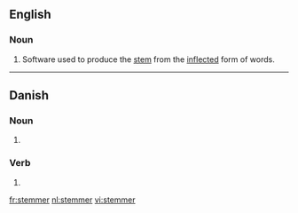 ==English==
{{wikipedia|stemming}}
===Noun===
{{en-noun}}
# {{computing}} {{linguistics}} Software used to produce the [[stem]] from the [[inflected]] form of words.

----
==Danish==

===Noun===
{{infl|da|noun form|g=c}}

# {{form of|plural indefinite|stemme|lang=da}}

===Verb===
{{infl|da|verb form}}

# {{form of|present tense|stemme|lang=da}}

[[fr:stemmer]]
[[nl:stemmer]]
[[vi:stemmer]]